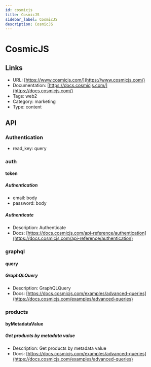 ```yaml
---
id: cosmicjs
title: CosmicJS
sidebar_label: CosmicJS
description: CosmicJS
---
```


# CosmicJS

## Links

* URL: [https://www.cosmicjs.com/](https://www.cosmicjs.com/)
* Documentation: [https://docs.cosmicjs.com/](https://docs.cosmicjs.com/)
* Tags: web2
* Category: marketing
* Type: content

## API

### Authentication

* read_key: query

### auth

#### token

##### Authentication

* email: body
* password: body

##### Authenticate

* Description: Authenticate
* Docs: [https://docs.cosmicjs.com/api-reference/authentication](https://docs.cosmicjs.com/api-reference/authentication)

### graphql

#### query

##### GraphQLQuery

* Description: GraphQLQuery
* Docs: [https://docs.cosmicjs.com/examples/advanced-queries](https://docs.cosmicjs.com/examples/advanced-queries)

### products

#### byMetadataValue

##### Get products by metadata value

* Description: Get products by metadata value
* Docs: [https://docs.cosmicjs.com/examples/advanced-queries](https://docs.cosmicjs.com/examples/advanced-queries)
